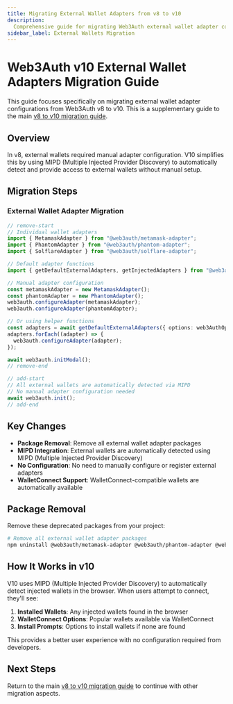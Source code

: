 ```yaml
---
title: Migrating External Wallet Adapters from v8 to v10
description:
  Comprehensive guide for migrating Web3Auth external wallet adapter configurations from v8 to v10.
sidebar_label: External Wallets Migration
---
```



# Web3Auth v10 External Wallet Adapters Migration Guide

This guide focuses specifically on migrating external wallet adapter configurations from Web3Auth v8
to v10. This is a supplementary guide to the main
[v8 to v10 migration guide](./modal-v8-to-v10.mdx).

## Overview

In v8, external wallets required manual adapter configuration. V10 simplifies this by using MIPD
(Multiple Injected Provider Discovery) to automatically detect and provide access to external
wallets without manual setup.

## Migration Steps

### External Wallet Adapter Migration

```typescript
// remove-start
// Individual wallet adapters
import { MetamaskAdapter } from "@web3auth/metamask-adapter";
import { PhantomAdapter } from "@web3auth/phantom-adapter";
import { SolflareAdapter } from "@web3auth/solflare-adapter";

// Default adapter functions
import { getDefaultExternalAdapters, getInjectedAdapters } from "@web3auth/default-evm-adapter";

// Manual adapter configuration
const metamaskAdapter = new MetamaskAdapter();
const phantomAdapter = new PhantomAdapter();
web3auth.configureAdapter(metamaskAdapter);
web3auth.configureAdapter(phantomAdapter);

// Or using helper functions
const adapters = await getDefaultExternalAdapters({ options: web3AuthOptions });
adapters.forEach((adapter) => {
  web3auth.configureAdapter(adapter);
});

await web3auth.initModal();
// remove-end

// add-start
// All external wallets are automatically detected via MIPD
// No manual adapter configuration needed
await web3auth.init();
// add-end
```

## Key Changes

- **Package Removal**: Remove all external wallet adapter packages
- **MIPD Integration**: External wallets are automatically detected using MIPD (Multiple Injected
  Provider Discovery)
- **No Configuration**: No need to manually configure or register external adapters
- **WalletConnect Support**: WalletConnect-compatible wallets are automatically available

## Package Removal

Remove these deprecated packages from your project:

```bash npm2yarn
# Remove all external wallet adapter packages
npm uninstall @web3auth/metamask-adapter @web3auth/phantom-adapter @web3auth/solflare-adapter @web3auth/slope-adapter @web3auth/default-evm-adapter @web3auth/default-solana-adapter
```

## How It Works in v10

V10 uses MIPD (Multiple Injected Provider Discovery) to automatically detect injected wallets in the
browser. When users attempt to connect, they'll see:

1. **Installed Wallets**: Any injected wallets found in the browser
2. **WalletConnect Options**: Popular wallets available via WalletConnect
3. **Install Prompts**: Options to install wallets if none are found

This provides a better user experience with no configuration required from developers.

## Next Steps

Return to the main [v8 to v10 migration guide](./modal-v8-to-v10.mdx) to continue with other
migration aspects.
